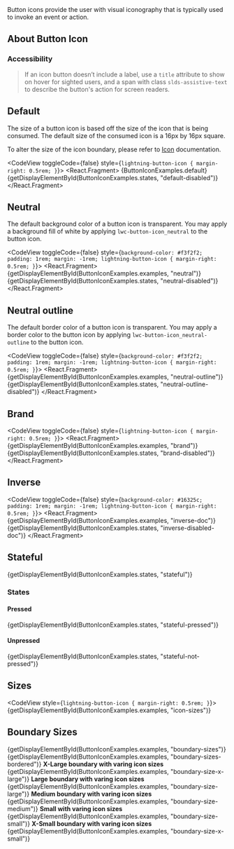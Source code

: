 
<div className="doc lead">
  Button icons provide the user with visual iconography that is typically used to invoke an event or action.
</div>

## About Button Icon

### Accessibility

<Blockquote type="a11y" header="Accessibility Note">
  If an icon button doesn’t include a label, use a <code className="doc">title</code> attribute to show on hover for sighted users, and a span with class <code className="doc">slds-assistive-text</code> to describe the button's action for screen readers.
</Blockquote>

## Default

The size of a button icon is based off the size of the icon that is being consumed. The default size of the consumed icon is a 16px by 16px square.

To alter the size of the icon boundary, please refer to [Icon](/modules/icon) documentation.

<CodeView toggleCode={false} style={`lightning-button-icon { margin-right: 0.5rem; }`}>
  <React.Fragment>
    {ButtonIconExamples.default}
    {getDisplayElementById(ButtonIconExamples.states, "default-disabled")}
  </React.Fragment>
</CodeView>

## Neutral

The default background color of a button icon is transparent. You may apply a background fill of white by applying `lwc-button-icon_neutral` to the button icon.

<CodeView toggleCode={false} style={`background-color: #f3f2f2; padding: 1rem; margin: -1rem; lightning-button-icon { margin-right: 0.5rem; }`}>
  <React.Fragment>
    {getDisplayElementById(ButtonIconExamples.examples, "neutral")}
    {getDisplayElementById(ButtonIconExamples.states, "neutral-disabled")}
  </React.Fragment>
</CodeView>

## Neutral outline

The default border color of a button icon is transparent. You may apply a border color to the button icon by applying `lwc-button-icon_neutral-outline` to the button icon.

<CodeView toggleCode={false} style={`background-color: #f3f2f2; padding: 1rem; margin: -1rem; lightning-button-icon { margin-right: 0.5rem; }`}>
  <React.Fragment>
    {getDisplayElementById(ButtonIconExamples.examples, "neutral-outline")}
    {getDisplayElementById(ButtonIconExamples.states, "neutral-outline-disabled")}
  </React.Fragment>
</CodeView>

## Brand

<CodeView toggleCode={false} style={`lightning-button-icon { margin-right: 0.5rem; }`}>
  <React.Fragment>
    {getDisplayElementById(ButtonIconExamples.examples, "brand")}
    {getDisplayElementById(ButtonIconExamples.states, "brand-disabled")}
  </React.Fragment>
</CodeView>

## Inverse

<CodeView toggleCode={false} style={`background-color: #16325c; padding: 1rem; margin: -1rem; lightning-button-icon { margin-right: 0.5rem; }`}>
  <React.Fragment>
    {getDisplayElementById(ButtonIconExamples.examples, "inverse-doc")}
    {getDisplayElementById(ButtonIconExamples.states, "inverse-disabled-doc")}
  </React.Fragment>
</CodeView>

## Stateful

<CodeView>
  {getDisplayElementById(ButtonIconExamples.states, "stateful")}
</CodeView>

### States

#### Pressed

<CodeView>
  {getDisplayElementById(ButtonIconExamples.states, "stateful-pressed")}
</CodeView>

#### Unpressed

<CodeView>
  {getDisplayElementById(ButtonIconExamples.states, "stateful-not-pressed")}
</CodeView>

## Sizes

<CodeView style={`lightning-button-icon { margin-right: 0.5rem; }`}>
  {getDisplayElementById(ButtonIconExamples.examples, "icon-sizes")}
</CodeView>

## Boundary Sizes

<DisplayGrid>
  <DisplayColumn>
    <CodeView style={`lightning-button-icon { margin-right: 0.5rem; }`}>
      {getDisplayElementById(ButtonIconExamples.examples, "boundary-sizes")}
    </CodeView>
  </DisplayColumn>
  <DisplayColumn>
    <CodeView style={`lightning-button-icon { margin-right: 0.5rem; }`}>
      {getDisplayElementById(ButtonIconExamples.examples, "boundary-sizes-bordered")}
    </CodeView>
  </DisplayColumn>
</DisplayGrid>

<DisplayGrid>
  <DisplayColumn>
    <strong>X-Large boundary with varing icon sizes</strong>
    <CodeView style={`lightning-button-icon { margin-right: 0.5rem; }`}>
      {getDisplayElementById(ButtonIconExamples.examples, "boundary-size-x-large")}
    </CodeView>
  </DisplayColumn>
  <DisplayColumn>
    <strong>Large boundary with varing icon sizes</strong>
    <CodeView style={`lightning-button-icon { margin-right: 0.5rem; }`}>
      {getDisplayElementById(ButtonIconExamples.examples, "boundary-size-large")}
    </CodeView>
  </DisplayColumn>
  <DisplayColumn>
    <strong>Medium boundary with varing icon sizes</strong>
    <CodeView style={`lightning-button-icon { margin-right: 0.5rem; }`}>
      {getDisplayElementById(ButtonIconExamples.examples, "boundary-size-medium")}
    </CodeView>
  </DisplayColumn>
  <DisplayColumn>
    <strong>Small with varing icon sizes</strong>
    <CodeView style={`lightning-button-icon { margin-right: 0.5rem; }`}>
      {getDisplayElementById(ButtonIconExamples.examples, "boundary-size-small")}
    </CodeView>
  </DisplayColumn>
  <DisplayColumn>
    <strong>X-Small boundary with varing icon sizes</strong>
    <CodeView style={`lightning-button-icon { margin-right: 0.5rem; }`}>
      {getDisplayElementById(ButtonIconExamples.examples, "boundary-size-x-small")}
    </CodeView>
  </DisplayColumn>
</DisplayGrid>
